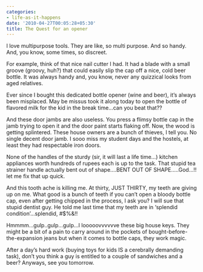 ```yaml
---
categories:
- life-as-it-happens
date: '2010-04-27T00:05:28+05:30'
title: The Quest for an opener
---
```


I love multipurpose tools. They are like, so multi purpose. And so handy. And, you know, some times, so discreet.

 For example, think of that nice nail cutter I had. It had a blade with a small groove (groovy, huh?) that could easily slip the cap off a nice, cold beer bottle. It was always handy and, you know, never any quizzical looks from aged relatives.

 Ever since I bought this dedicated bottle opener (wine and beer), it’s always been misplaced. May be missus took it along today to open the bottle of flavored milk for the kid in the break time…can you beat that??

 And these door jambs are also useless. You press a flimsy bottle cap in the jamb trying to open it and the door paint starts flaking off. Now, the wood is getting splintered. These house owners are a bunch of thieves, I tell you. No single decent door jamb. I sooo miss my student days and the hostels, at least they had respectable iron doors.

 None of the handles of the sturdy (sir, it will last a life time…) kitchen appliances worth hundreds of rupees each is up to the task. That stupid tea strainer handle actually bent out of shape….BENT OUT OF SHAPE…..God…!! let me fix that up quick.

 And this tooth ache is killing me. At thirty, JUST THIRTY, my teeth are giving up on me. What good is a bunch of teeth if you can’t open a bloody bottle cap, even after getting chipped in the process, I ask you? I will sue that stupid dentist guy. He told me last time that my teeth are in ‘splendid condition’…splendid, \#$%\&!!

 Hmmmm…gulp..gulp…gulp…I looooovvvvvve these big house keys. They might be a bit of a pain to carry around in the pockets of bought\-before\-the\-expansion jeans but when it comes to bottle caps, they work magic.

 After a day’s hard work (buying toys for kids IS a cerebrally demanding task), don’t you think a guy is entitled to a couple of sandwiches and a beer? Anyways, see you tomorrow.

<!--
post-63
https://venugvgk.wordpress.com/2010/04/27/the-quest-for-an-opener/
-->
